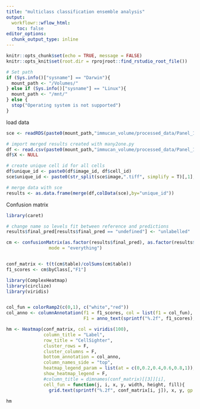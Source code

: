 ```yaml
---
title: "multiclass classification ensemble analysis"
output:
  workflowr::wflow_html:
    toc: false
editor_options:
  chunk_output_type: inline
---
```


```r
knitr::opts_chunk$set(echo = TRUE, message = FALSE)
knitr::opts_knit$set(root.dir = rprojroot::find_rstudio_root_file())

# Set path
if (Sys.info()["sysname"] == "Darwin"){
  mount_path <- "/Volumes/"
} else if (Sys.info()["sysname"] == "Linux"){
  mount_path <- "/mnt/"
} else {
  stop("Operating system is not supported")
}
```


load data
```r
sce <- readRDS(paste0(mount_path,"immucan_volume/processed_data/Panel_1/cell_classification/sce_selected.rds"))

# import merged results created with many2one.py
df <- read.csv(paste0(mount_path,"immucan_volume/processed_data/Panel_1/CellSighter/Multiclass/merged_results.csv"))
df$X <- NULL
```


```r
# create unique cell id for all cells
df$unique_id <- paste0(df$image_id, df$cell_id)
sce$unique_id <- paste0(str_split(sce$image,".tiff", simplify = T)[,1],sce$ObjectNumber)

# merge data with sce
results <- as.data.frame(merge(df,colData(sce),by="unique_id"))
```

Confusion matrix
```r
library(caret)

# change name so levels fit between reference and predictions
results$final_pred[results$final_pred == "undefined"] <- "unlabelled"

cm <- confusionMatrix(as.factor(results$final_pred), as.factor(results$label),
                mode = "everything")


conf_matrix <- t(t(cm$table)/colSums(cm$table))
f1_scores <- cm$byClass[,"F1"]
```


```r
library(ComplexHeatmap)
library(circlize)
library(viridis)


col_fun = colorRamp2(c(0,1), c("white","red"))
col_anno <- columnAnnotation(f1 = f1_scores, col = list(f1 = col_fun),
                             F1 = anno_text(sprintf("%.2f", f1_scores), location = 0.5, just = "center",rot = 0))

hm <- Heatmap(conf_matrix, col = viridis(100),
              column_title = "Label",
              row_title = "CellSighter",
              cluster_rows = F,
              cluster_columns = F,
              bottom_annotation = col_anno,
              column_names_side = "top",
              heatmap_legend_param = list(at = c(0,0.2,0.4,0.6,0.8,1)),
              show_heatmap_legend = F,
              #column_title = dimnames(conf_matrix)[[3]][i],
              cell_fun = function(j, i, x, y, width, height, fill){
                grid.text(sprintf("%.2f", conf_matrix[i, j]), x, y, gp = gpar(fontsize = 10))})

hm
```



